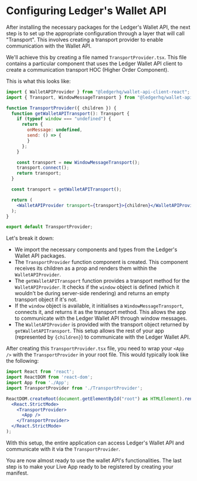 # Configuring Ledger's Wallet API

After installing the necessary packages for the Ledger's Wallet API, the next step is to set up the appropriate configuration through a layer that will call "Transport".
This involves creating a transport provider to enable communication with the Wallet API.

We'll achieve this by creating a file named `TransportProvider.tsx`. This file contains a particular component that uses the Ledger Wallet API client to create a communication transport HOC (Higher Order Component).

This is what this looks like:

```jsx
import { WalletAPIProvider } from "@ledgerhq/wallet-api-client-react";
import { Transport, WindowMessageTransport } from "@ledgerhq/wallet-api-client";

function TransportProvider({ children }) {
  function getWalletAPITransport(): Transport {
    if (typeof window === "undefined") {
      return {
        onMessage: undefined,
        send: () => {
        }
      };
    }

    const transport = new WindowMessageTransport();
    transport.connect();
    return transport;
  }

  const transport = getWalletAPITransport();

  return (
    <WalletAPIProvider transport={transport}>{children}</WalletAPIProvider>
  );
}

export default TransportProvider;
```

Let's break it down:

- We import the necessary components and types from the Ledger's Wallet API packages.
- The `TransportProvider` function component is created. This component receives its children as a prop and renders them within the `WalletAPIProvider`.
- The `getWalletAPITransport` function provides a transport method for the `WalletAPIProvider`. It checks if the `window` object is defined (which it wouldn't be during server-side rendering) and returns an empty transport object if it's not.
- If the `window` object is available, it initialises a `WindowMessageTransport`, connects it, and returns it as the transport method. This allows the app to communicate with the Ledger Wallet API through window messages.
- The `WalletAPIProvider` is provided with the transport object returned by `getWalletAPITransport`. This setup allows the rest of your app (represented by `{children}`) to communicate with the Ledger Wallet API.

After creating this `TransportProvider.tsx` file, you need to wrap your `<App />` with the `TransportProvider` in your root file. This would typically look like the following:

```jsx
import React from 'react';
import ReactDOM from 'react-dom';
import App from './App';
import TransportProvider from './TransportProvider';

ReactDOM.createRoot(document.getElementById("root") as HTMLElement).render(
  <React.StrictMode>
    <TransportProvider>
      <App />
    </TransportProvider>
  </React.StrictMode>
);
```

With this setup, the entire application can access Ledger's Wallet API and communicate with it via the `TransportProvider`.

You are now almost ready to use the wallet API's functionalities. The last step is to make your Live App ready to be registered by creating your manifest.
